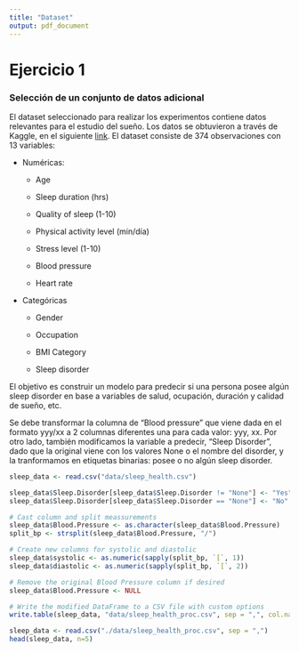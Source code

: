 ```yaml
---
title: "Dataset"
output: pdf_document
---
```


# Ejercicio 1

### Selección de un conjunto de datos adicional

El dataset seleccionado para realizar los experimentos contiene datos relevantes para el estudio del sueño. Los datos se obtuvieron a través de Kaggle, en el siguiente [link](https://www.kaggle.com/datasets/uom190346a/sleep-health-and-lifestyle-dataset). El dataset consiste de 374 observaciones con 13 variables:

-   Numéricas:

    -   Age

    -   Sleep duration (hrs)

    -   Quality of sleep (1-10)

    -   Physical activity level (min/día)

    -   Stress level (1-10)

    -   Blood pressure

    -   Heart rate

-   Categóricas

    -   Gender

    -   Occupation

    -   BMI Category

    -   Sleep disorder

El objetivo es construir un modelo para predecir si una persona posee algún sleep disorder en base a variables de salud, ocupación, duración y calidad de sueño, etc.

Se debe transformar la columna de "Blood pressure" que viene dada en el formato yyy/xx a 2 columnas diferentes una para cada valor: yyy, xx. Por otro lado, también modificamos la variable a predecir, "Sleep Disorder", dado que la original viene con los valores None o el nombre del disorder, y la tranformamos en etiquetas binarias: posee o no algún sleep disorder.

```r
sleep_data <- read.csv("data/sleep_health.csv")
```

```r
sleep_data$Sleep.Disorder[sleep_data$Sleep.Disorder != "None"] <- "Yes"
sleep_data$Sleep.Disorder[sleep_data$Sleep.Disorder == "None"] <- "No"
```

```r
# Cast column and split meassurements
sleep_data$Blood.Pressure <- as.character(sleep_data$Blood.Pressure)
split_bp <- strsplit(sleep_data$Blood.Pressure, "/")

# Create new columns for systolic and diastolic
sleep_data$systolic <- as.numeric(sapply(split_bp, `[`, 1))
sleep_data$diastolic <- as.numeric(sapply(split_bp, `[`, 2))

# Remove the original Blood Pressure column if desired
sleep_data$Blood.Pressure <- NULL
```

```r
# Write the modified DataFrame to a CSV file with custom options
write.table(sleep_data, "data/sleep_health_proc.csv", sep = ",", col.names = TRUE, row.names = FALSE)
```

```r
sleep_data <- read.csv("./data/sleep_health_proc.csv", sep = ",")
head(sleep_data, n=5)
```
